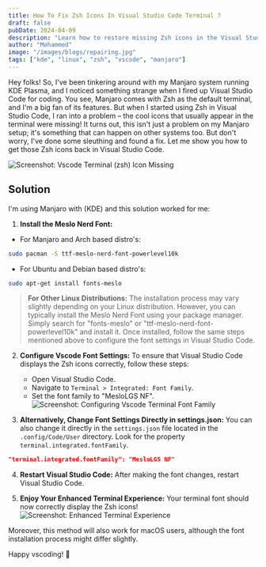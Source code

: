 ```yaml
---
title: How To Fix Zsh Icons In Visual Studio Code Terminal ?
draft: false
pubDate: 2024-04-09
description: "Learn how to restore missing Zsh icons in the Visual Studio Code terminal on Manjaro and ArchLinux."
author: "Mohammed"
image: "/images/blogs/repairing.jpg"
tags: ["kde", "linux", "zsh", "vscode", "manjaro"]
---
```


Hey folks! So, I've been tinkering around with my Manjaro system running KDE Plasma, and I noticed something strange when I fired up Visual Studio Code for coding. You see, Manjaro comes with Zsh as the default terminal, and I'm a big fan of its features. But when I started using Zsh in Visual Studio Code, I ran into a problem – the cool icons that usually appear in the terminal were missing! It turns out, this isn't just a problem on my Manjaro setup; it's something that can happen on other systems too. But don't worry, I've done some sleuthing and found a fix. Let me show you how to get those Zsh icons back in Visual Studio Code.

![Screenshot: Vscode Terminal (zsh) Icon Missing](/images/blogs/vscode-zsh-missing-icon.png)

## Solution

I'm using Manjaro with (KDE) and this solution worked for me:

1. **Install the Meslo Nerd Font:**

- For Manjaro and Arch based distro's:

```bash title="Konsole"
sudo pacman -S ttf-meslo-nerd-font-powerlevel10k
```

- For Ubuntu and Debian based distro's:

```bash title="Konsole"
sudo apt-get install fonts-meslo
```

> **For Other Linux Distributions:**
> The installation process may vary slightly depending on your Linux distribution. However, you can typically install the Meslo Nerd Font using your package manager. Simply search for "fonts-meslo" or "ttf-meslo-nerd-font-powerlevel10k" and install it. Once installed, follow the same steps mentioned above to configure the font settings in Visual Studio Code.

2. **Configure Vscode Font Settings:**
   To ensure that Visual Studio Code displays the Zsh icons correctly, follow these steps:
   - Open Visual Studio Code.
   - Navigate to `Terminal > Integrated: Font Family`.
   - Set the font family to "MesloLGS NF".
     ![Screenshot: Configuring Vscode Terminal Font Family](/images/blogs/vscode-terminal-font-changing.png)

3. **Alternatively, Change Font Settings Directly in settings.json:**
   You can also change it directly in the `settings.json` file located in the `.config/Code/User` directory. Look for the property `terminal.integrated.fontFamily`.

```json title="settings.json"
"terminal.integrated.fontFamily": "MesloLGS NF"
```

4. **Restart Visual Studio Code:**
   After making the font changes, restart Visual Studio Code.

5. **Enjoy Your Enhanced Terminal Experience:**
   Your terminal font should now correctly display the Zsh icons!
   ![Screenshot: Enhanced Terminal Experience](/images/blogs/vscode-zsh-missing-icon-fixed.png)

Moreover, this method will also work for macOS users, although the font installation process might differ slightly.

Happy vscoding! 🚀
